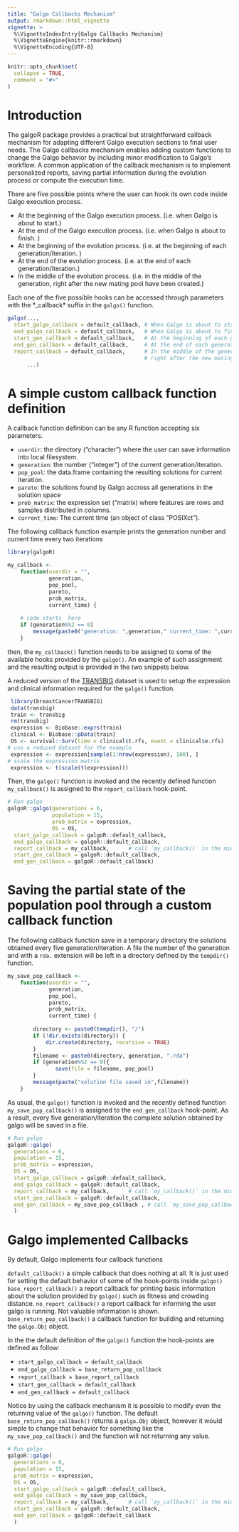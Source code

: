 ```yaml
---
title: "Galgo Callbacks Mechanism"
output: rmarkdown::html_vignette
vignette: >
  %\VignetteIndexEntry{Galgo Callbacks Mechanism}
  %\VignetteEngine{knitr::rmarkdown}
  %\VignetteEncoding{UTF-8}
---
```


```r
knitr::opts_chunk$set(
  collapse = TRUE,
  comment = "#>"
)
```

# Introduction

The galgoR package provides a practical but straightforward callback mechanism for adapting different Galgo execution sections to final user needs. The Galgo callbacks mechanism enables adding custom functions to change the Galgo behavior by including minor modification to Galgo's workflow. A common application of the callback mechanism is to implement personalized reports, saving partial information during the evolution process or compute the execution time.

There are five possible  points where the user can hook its own code inside Galgo execution process.

* At the beginning of the Galgo execution process. (i.e. when Galgo is about to  start.)
* At the end of the Galgo execution process. (i.e. when Galgo is about to finish. )
* At the beginning of the evolution process. (i.e. at the beginning of each generation/iteration. )
* At the end of the evolution process. (i.e. at the end of each generation/iteration.)
* In the middle of the evolution process. (i.e. in the middle of the generation, right after the new mating pool have been created.)

Each one of the five possible hooks can be accessed through parameters  with the *_callback* suffix in the `galgo()` function.

```r
galgo(...,
  start_galgo_callback = default_callback, # When Galgo is about to start.
  end_galgo_callback = default_callback,   # When Galgo is about to finish. 
  start_gen_callback = default_callback,   # At the beginning of each generation/iteration.
  end_gen_callback = default_callback,     # At the end of each generation/iteration.
  report_callback = default_callback,      # In the middle of the generation, 
                                           # right after the new mating pool have been created.
      ...) 
```


# A simple custom callback function definition

A callback function definition can be any R function accepting six parameters. 

- `userdir`: the directory ("character") where the user can save information into local filesystem. 
- `generation`: the number ("integer") of the current generation/iteration.
- `pop_pool`: the data.frame containing the resulting solutions for current iteration. 
- `pareto`: the solutions found by Galgo accross all generations in the solution space
- `prob_matrix`: the expression set ("matrix) where  features are rows and samples distributed in  columns.
- `current_time`: The current time (an object of class "POSIXct").

The following callback function example prints the generation number and current time  every two iterations

```r
library(galgoR)

my_callback <-
    function(userdir = "",
             generation,
             pop_pool,
             pareto,
             prob_matrix,
             current_time) {
      
    # code starts  here
    if (generation%%2 == 0)
        message(paste0("generation: ",generation," current_time: ",current_time))
    }
```

then, the `my_callback()` function needs to be assigned to some of the available hooks provided by the `galgo()`. An example of such assignment and the resulting output is provided in the two snippets below.


A reduced version of the [TRANSBIG](bioconductor.org/packages/release/data/experiment/html/breastCancerTRANSBIG.html) dataset is used to setup the expression and clinical information required for the `galgo()` function.

```r
 library(breastCancerTRANSBIG)
 data(transbig)
 train <- transbig
 rm(transbig)
 expression <- Biobase::exprs(train)
 clinical <- Biobase::pData(train)
 OS <- survival::Surv(time = clinical$t.rfs, event = clinical$e.rfs)
# use a reduced dataset for the example
 expression <- expression[sample(1:nrow(expression), 100), ]
# scale the expression matrix
 expression <- t(scale(t(expression)))
```

Then, the `galgo()` function is invoked and the recently defined function `my_callback()` is assigned to the `report_callback` hook-point.

```r
# Run galgo
galgoR::galgo(generations = 6, 
              population = 15, 
              prob_matrix = expression, 
              OS = OS,
  start_galgo_callback = galgoR::default_callback, 
  end_galgo_callback = galgoR::default_callback,   
  report_callback = my_callback,      # call `my_callback()` in the middle of of each generation/iteration.
  start_gen_callback = galgoR::default_callback,  
  end_gen_callback = galgoR::default_callback) 


```


# Saving the partial state of the population pool through a custom callback function

The following callback function save in a temporary directory the solutions obtained every five generation/iteration. A file the number of the generation and  with a `rda.` extension will be left in a directory defined by the `tempdir()` function.

```r
my_save_pop_callback <-
    function(userdir = "",
             generation,
             pop_pool,
             pareto,
             prob_matrix,
             current_time) {
        
        directory <- paste0(tempdir(), "/")
        if (!dir.exists(directory)) {
            dir.create(directory, recursive = TRUE)
        }
        filename <- paste0(directory, generation, ".rda")
        if (generation%%2 == 0){
               save(file = filename, pop_pool)
        }
        message(paste("solution file saved in",filename))
    }
```

As usual, the `galgo()` function is invoked and the recently defined function `my_save_pop_callback()` is assigned to the `end_gen_callback` hook-point. As a result, every five generation/iteration the complete solution obtained by galgo will be saved in a file. 

```r
# Run galgo
galgoR::galgo(
  generations = 6, 
  population = 15, 
  prob_matrix = expression, 
  OS = OS,
  start_galgo_callback = galgoR::default_callback, 
  end_galgo_callback = galgoR::default_callback,   
  report_callback = my_callback,      # call `my_callback()` in the middle of of each generation/iteration.
  start_gen_callback = galgoR::default_callback,
  end_gen_callback = my_save_pop_callback , # call `my_save_pop_callback()` at the end of each generation/iteration
  ) 


```


# Galgo implemented Callbacks

By default, Galgo implements four callback functions

`default_callback()` a simple callback that does nothing at all. It is just used for setting the default behavior of some of the hook-points inside `galgo()`
`base_report_callback()` a  report callback for printing basic information about the solution provided by `galgo()` such as fitness and crowding distance.
`no_report_callback()`   a report callback for informing the user galgo is running. Not valuable information is shown.
`base_return_pop_callback()` a callback function for building and returning the `galgo.Obj` object.

In the the default definition of the `galgo()` function the hook-points are defined as follow:

- `start_galgo_callback = default_callback`
- `end_galgo_callback = base_return_pop_callback`
- `report_callback = base_report_callback`
- `start_gen_callback = default_callback`
- `end_gen_callback = default_callback`


Notice by using the callback mechanism it is possible to modify even the returning value of the `galgo()` function. The default `base_return_pop_callback()` returns a `galgo.Obj` object, however it would simple to change that behavior for something like the `my_save_pop_callback()` and the function will not returning any value.


```r
# Run galgo
galgoR::galgo(
  generations = 6, 
  population = 15, 
  prob_matrix = expression, 
  OS = OS,
  start_galgo_callback = galgoR::default_callback, 
  end_galgo_callback = my_save_pop_callback,
  report_callback = my_callback,      # call `my_callback()` in the middle of of each generation/iteration.
  start_gen_callback = galgoR::default_callback,
  end_gen_callback = galgoR::default_callback
  ) 

```


